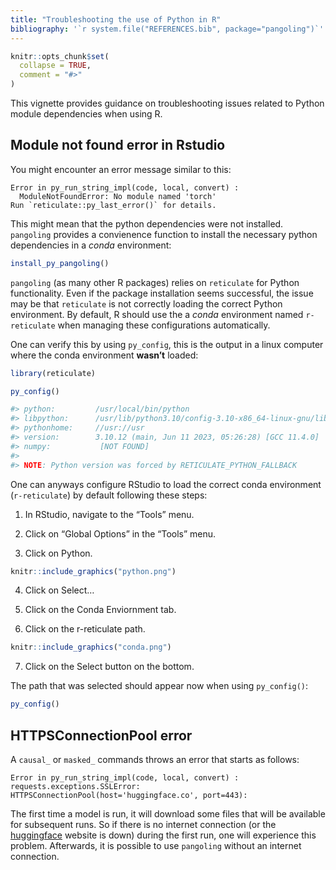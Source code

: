 ```yaml
---
title: "Troubleshooting the use of Python in R"
bibliography: '`r system.file("REFERENCES.bib", package="pangoling")`'
---
```


```r
knitr::opts_chunk$set(
  collapse = TRUE,
  comment = "#>"
)
```

This vignette provides guidance on troubleshooting issues related to Python 
module dependencies when using R.

## Module not found error in Rstudio

You might encounter an error message similar to this:

```
Error in py_run_string_impl(code, local, convert) : 
  ModuleNotFoundError: No module named 'torch'
Run `reticulate::py_last_error()` for details.
```

This might mean that the python dependencies were not installed. `pangoling` 
provides a convienence function to install the necessary python dependencies in a *conda* environment:

```r
install_py_pangoling()
```

`pangoling` (as many other R packages) relies on `reticulate` for  Python
functionality. Even if the package installation seems successful, the issue may 
be that `reticulate` is not correctly loading the correct Python environment. By
default, R should use the a *conda* environment named `r-reticulate` when 
managing these configurations automatically.

One can verify this by using `py_config`, this is the output in a linux computer
where the conda environment **wasn't** loaded:

```r
library(reticulate)
```
```r
py_config()
```
```r
#> python:         /usr/local/bin/python
#> libpython:      /usr/lib/python3.10/config-3.10-x86_64-linux-gnu/libpython3.10.so
#> pythonhome:     //usr://usr
#> version:        3.10.12 (main, Jun 11 2023, 05:26:28) [GCC 11.4.0]
#> numpy:           [NOT FOUND]
#> 
#> NOTE: Python version was forced by RETICULATE_PYTHON_FALLBACK
```

One can anyways configure RStudio to load the correct conda environment
(`r-reticulate`) by default following these steps:

1. In RStudio, navigate to the "Tools" menu.

2. Click on "Global Options" in the "Tools" menu.

3. Click on Python.

```r
knitr::include_graphics("python.png")
```

4. Click on Select...

5. Click on the Conda Enviornment tab.

6. Click on the r-reticulate path.

```r
knitr::include_graphics("conda.png")
```

7. Click on the Select button on the bottom.

The path that was selected should appear now when using `py_config()`:

```r
py_config()
```


## HTTPSConnectionPool error

A `causal_` or `masked_` commands throws an error that starts as follows:

```
Error in py_run_string_impl(code, local, convert) :
requests.exceptions.SSLError: HTTPSConnectionPool(host='huggingface.co', port=443): 
```

The first time a model is run, it will download some files that will be 
available for subsequent runs. So if there is no internet connection (or the
[huggingface](https://huggingface.co/) website is down) during the first run, 
one will experience this problem. Afterwards, it is possible to use `pangoling`
without an internet connection. 

